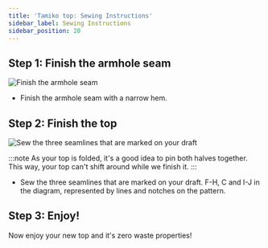 ```yaml
---
title: 'Tamiko top: Sewing Instructions'
sidebar_label: Sewing Instructions
sidebar_position: 20
---
```


## Step 1: Finish the armhole seam

![Finish the armhole seam](step03.png)

- Finish the armhole seam with a narrow hem.

## Step 2: Finish the top

![Sew the three seamlines that are marked on your draft](step04.png)

:::note
As your top is folded, it's a good idea to pin both halves together.
This way, your top can't shift around while we finish it.
:::

- Sew the three seamlines that are marked on your draft. F-H, C and I-J in the
  diagram, represented by lines and notches on the pattern.

## Step 3: Enjoy!

Now enjoy your new top and it's zero waste properties!
